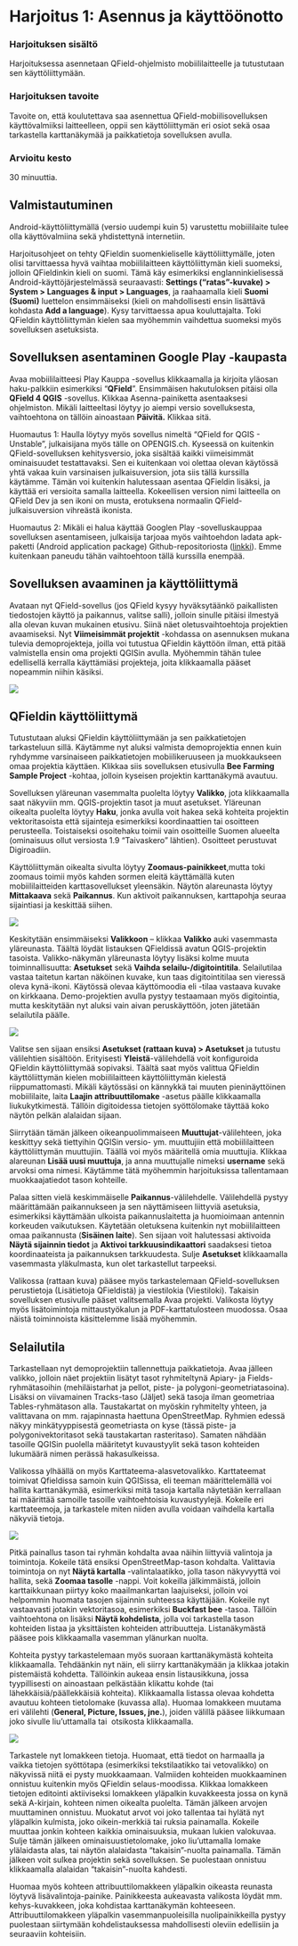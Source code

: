 # Harjoitus 1: Asennus ja käyttöönotto

### Harjoituksen sisältö

Harjoituksessa asennetaan QField-ohjelmisto mobiililaitteelle ja tutustutaan sen käyttöliittymään.

### Harjoituksen tavoite

Tavoite on, että koulutettava saa asennettua QField-mobiilisovelluksen käyttövalmiiksi laitteelleen, oppii sen käyttöliittymän eri osiot sekä osaa tarkastella karttanäkymää ja paikkatietoja sovelluksen avulla.

### Arvioitu kesto

30 minuuttia.

## Valmistautuminen

Android-käyttöliittymällä (versio uudempi kuin 5) varustettu mobiililaite tulee olla käyttövalmiina sekä yhdistettynä internetiin.

Harjoitusohjeet on tehty QFieldin suomenkieliselle käyttöliittymälle, joten olisi tarvittaessa hyvä vaihtaa mobiililaitteen käyttöliittymän kieli suomeksi, jolloin QFieldinkin kieli on suomi. Tämä käy esimerkiksi englanninkielisessä Android-käyttöjärjestelmässä seuraavasti: **Settings ("ratas"-kuvake) \> System \> Languages & input \> Languages**, ja raahaamalla kieli **Suomi (Suomi)** luettelon ensimmäiseksi (kieli on mahdollisesti ensin lisättävä kohdasta **Add a language**). Kysy tarvittaessa apua kouluttajalta. Toki QFieldin käyttöliittymän kielen saa myöhemmin vaihdettua suomeksi myös sovelluksen asetuksista.

## Sovelluksen asentaminen Google Play -kaupasta

Avaa mobiililaitteesi Play Kauppa -sovellus klikkaamalla ja kirjoita yläosan haku-palkkiin esimerkiksi "**QField**".  Ensimmäisen hakutuloksen pitäisi olla **QField 4 QGIS** -sovellus. Klikkaa Asenna-painiketta asentaaksesi ohjelmiston. Mikäli laitteeltasi löytyy jo aiempi versio sovelluksesta, vaihtoehtona on tällöin ainoastaan **Päivitä.** Klikkaa sitä.

::: hint-box
Huomautus 1: Haulla löytyy myös sovellus nimeltä "QField for QGIS - Unstable", julkaisijana myös tälle on OPENGIS.ch. Kyseessä on kuitenkin QField-sovelluksen kehitysversio, joka sisältää kaikki viimeisimmät ominaisuudet testattavaksi. Sen ei kuitenkaan voi olettaa olevan käytössä yhtä vakaa kuin varsinaisen julkaisuversion, jota siis tällä kurssilla käytämme. Tämän voi kuitenkin halutessaan asentaa QFieldin lisäksi, ja käyttää eri versioita samalla laitteella. Kokeellisen version nimi laitteella on QField Dev ja sen ikoni on musta, erotuksena normaalin QField-julkaisuversion vihreästä ikonista.
:::

::: hint-box
Huomautus 2: Mikäli ei halua käyttää Googlen Play -sovelluskauppaa sovelluksen asentamiseen, julkaisija tarjoaa myös vaihtoehdon ladata apk-paketti (Android application package) Github-repositoriosta ([linkki](https://github.com/opengisch/QField/releases/)). Emme kuitenkaan paneudu tähän vaihtoehtoon tällä kurssilla enempää.
:::

## Sovelluksen avaaminen ja käyttöliittymä

Avataan nyt QField-sovellus (jos QField kysyy hyväksytäänkö paikallisten tiedostojen käyttö ja paikannus, valitse salli), jolloin sinulle pitäisi ilmestyä alla olevan kuvan mukainen etusivu. Siinä näet oletusvaihtoehtoja projektien avaamiseksi. Nyt **Viimeisimmät projektit** -kohdassa on asennuksen mukana tulevia demoprojekteja, joilla voi tutustua QFieldin käyttöön ilman, että pitää valmistella ensin oma projekti QGISin avulla. Myöhemmin tähän tulee edellisellä kerralla käyttämiäsi projekteja, joita klikkaamalla pääset nopeammin niihin käsiksi.

![](img/harjoitus_1/image1.png)

## QFieldin käyttöliittymä

Tutustutaan aluksi QFieldin käyttöliittymään ja sen paikkatietojen tarkasteluun sillä. Käytämme nyt aluksi valmista demoprojektia ennen kuin ryhdymme varsinaiseen paikkatietojen mobiilikeruuseen ja muokkaukseen omaa projektia käyttäen. Klikkaa siis sovelluksen etusivulla **Bee Farming Sample Project** -kohtaa, jolloin kyseisen projektin karttanäkymä avautuu.

Sovelluksen yläreunan vasemmalta puolelta löytyy **Valikko**, jota klikkaamalla saat näkyviin mm. QGIS-projektin tasot ja muut asetukset. Yläreunan oikealta puolelta löytyy **Haku**, jonka avulla voit hakea sekä kohteita projektin vektoritasoista että sijainteja esimerkiksi koordinaattien tai osoitteen perusteella. Toistaiseksi osoitehaku toimii vain osoitteille Suomen alueelta (ominaisuus ollut versiosta 1.9 "Taivaskero" lähtien). Osoitteet perustuvat Digiroadiin.

Käyttöliittymän oikealta sivulta löytyy **Zoomaus-painikkeet**,mutta toki zoomaus toimii myös kahden sormen eleitä käyttämällä kuten mobiililaitteiden karttasovellukset yleensäkin. Näytön alareunasta löytyy **Mittakaava** sekä **Paikannus**. Kun aktivoit paikannuksen, karttapohja seuraa sijaintiasi ja keskittää siihen.

![](img/harjoitus_1/image2.png)

Keskitytään ensimmäiseksi **Valikkoon** -- klikkaa **Valikko** auki vasemmasta yläreunasta. Täältä löydät listauksen QFieldissä avatun QGIS-projektin tasoista. Valikko-näkymän yläreunasta löytyy lisäksi kolme muuta toiminnallisuutta: **Asetukset** sekä **Vaihda selailu-/digitointitila**. Selailutilaa vastaa taitetun kartan näköinen kuvake, kun taas digitointitilaa sen vieressä oleva kynä-ikoni. Käytössä olevaa käyttömoodia eli -tilaa vastaava kuvake on kirkkaana. Demo-projektien avulla pystyy testaamaan myös digitointia, mutta keskitytään nyt aluksi vain aivan peruskäyttöön, joten jätetään selailutila päälle.

![](img/harjoitus_1/image3.png)

Valitse sen sijaan ensiksi **Asetukset (rattaan kuva) \> Asetukset** ja tutustu välilehtien sisältöön. Erityisesti **Yleistä**-välilehdellä voit konfiguroida QFieldin käyttöliittymää sopivaksi. Täältä saat myös valittua QFieldin käyttöliittymän kielen mobiililaitteen käyttöliittymän kielestä riippumattomasti. Mikäli käytössäsi on kännykkä tai muuten pieninäyttöinen mobiililaite, laita **Laajin attribuuttilomake** -asetus päälle klikkaamalla liukukytkimestä. Tällöin digitoidessa tietojen syöttölomake täyttää koko näytön pelkän alalaidan sijaan.

Siirrytään tämän jälkeen oikeanpuolimmaiseen **Muuttujat**-välilehteen, joka keskittyy sekä tiettyihin QGISin versio- ym. muuttujiin että mobiililaitteen käyttöliittymän muuttujiin. Täällä voi myös määritellä omia muuttujia. Klikkaa alareunan **Lisää uusi muuttuja**, ja anna muuttujalle nimeksi **username** sekä arvoksi oma nimesi. Käytämme tätä myöhemmin harjoituksissa tallentamaan muokkaajatiedot tason kohteille.

Palaa sitten vielä keskimmäiselle **Paikannus**-välilehdelle. Välilehdellä pystyy määrittämään paikannukseen ja sen näyttämiseen liittyviä asetuksia, esimerkiksi käyttämään ulkoista paikannuslaitetta ja huomioimaan antennin korkeuden vaikutuksen. Käytetään oletuksena kuitenkin nyt mobiililaitteen omaa paikannusta (**Sisäinen laite**). Sen sijaan voit halutessasi aktivoida **Näytä sijainnin tiedot** ja **Aktivoi tarkkuusindikaattori** saadaksesi tietoa koordinaateista ja paikannuksen tarkkuudesta. Sulje **Asetukset** klikkaamalla vasemmasta yläkulmasta, kun olet tarkastellut tarpeeksi.

::: hint-box
Valikossa (rattaan kuva) pääsee myös tarkastelemaan QField-sovelluksen perustietoja (Lisätietoja QFieldistä) ja viestilokia (Viestiloki). Takaisin sovelluksen etusivulle pääset valitsemalla Avaa projekti. Valikosta löytyy myös lisätoimintoja mittaustyökalun ja PDF-karttatulosteen muodossa. Osaa näistä toiminnoista käsittelemme lisää myöhemmin.
:::

## Selailutila

Tarkastellaan nyt demoprojektiin tallennettuja paikkatietoja. Avaa jälleen valikko, jolloin näet projektiin lisätyt tasot ryhmiteltynä Apiary- ja Fields-ryhmätasoihin (mehiläistarhat ja pellot, piste- ja polygoni-geometriatasoina). Lisäksi on viivamainen Tracks-taso (Jäljet) sekä tasoja ilman geometriaa Tables-ryhmätason alla. Taustakartat on myöskin ryhmitelty  yhteen, ja valittavana on mm. rajapinnasta haettuna OpenStreetMap. Ryhmien edessä näkyy minkätyyppisestä geometriasta on kyse (tässä piste- ja polygonivektoritasot sekä taustakartan rasteritaso). Samaten nähdään tasoille QGISin puolella määritetyt kuvaustyylit sekä tason kohteiden lukumäärä nimen perässä hakasulkeissa. 

Valikossa ylhäällä on myös Karttateema-alasvetovalikko. Karttateemat toimivat Qfieldissa samoin kuin QGISissa, eli teeman määrittelemällä voi hallita karttanäkymää, esimerkiksi mitä tasoja kartalla näytetään kerrallaan tai määrittää samoille tasoille vaihtoehtoisia kuvaustyylejä. Kokeile eri karttateemoja, ja tarkastele miten niiden avulla voidaan vaihdella kartalla näkyviä tietoja.

![](img/harjoitus_1/image4.png)

Pitkä painallus tason tai ryhmän kohdalta avaa näihin liittyviä valintoja ja  toimintoja. Kokeile tätä ensiksi OpenStreetMap-tason kohdalta. Valittavia toimintoja on nyt **Näytä kartalla** -valintalaatikko, jolla tason näkyvyyttä voi hallita, sekä **Zoomaa tasolle** -nappi. Voit kokeilla jälkimmäistä, jolloin karttaikkunaan piirtyy koko maailmankartan laajuiseksi, jolloin voi helpommin huomata tasojen sijainnin suhteessa käyttäjään. Kokeile nyt vastaavasti jotakin vektoritasoa, esimerkiksi **Buckfast bee** -tasoa. Tällöin vaihtoehtona on lisäksi **Näytä kohdelista**, jolla voi tarkastella tason kohteiden listaa ja yksittäisten kohteiden attribuutteja. Listanäkymästä pääsee pois klikkaamalla vasemman ylänurkan nuolta. 

Kohteita pystyy tarkastelemaan myös suoraan karttanäkymästä kohteita klikkaamalla. Tehdäänkin nyt näin, eli siirry karttanäkymään ja klikkaa jotakin pistemäistä kohdetta. Tällöinkin aukeaa ensin listausikkuna, jossa tyypillisesti on ainoastaan pelkästään klikattu kohde (tai lähekkäisiä/päällekkäisiä kohteita). Klikkaamalla listassa olevaa kohdetta avautuu kohteen tietolomake (kuvassa alla). Huomaa lomakkeen muutama eri välilehti (**General, Picture, Issues, jne.**), joiden välillä pääsee liikkumaan joko sivulle liu'uttamalla tai  otsikosta klikkaamalla.

![](img/harjoitus_1/image5.png)

Tarkastele nyt lomakkeen tietoja. Huomaat, että tiedot on harmaalla ja vaikka tietojen syöttötapa (esimerkiksi tekstilaatikko tai vetovalikko) on näkyvissä niitä ei pysty muokkaamaan. Valmiiden kohteiden muokkaaminen onnistuu kuitenkin myös QFieldin selaus-moodissa. Klikkaa lomakkeen tietojen editointi aktiiviseksi lomakkeen yläpalkin kuvakkeesta jossa on kynä sekä A-kirjain, kohteen nimen oikealta puolelta. Tämän jälkeen arvojen muuttaminen onnistuu. Muokatut arvot voi joko tallentaa tai hylätä nyt yläpalkin kulmista, joko oikein-merkkiä tai ruksia painamalla. Kokeile muuttaa jonkin kohteen kaikkia ominaisuuksia, mukaan lukien valokuvaa. Sulje tämän jälkeen ominaisuustietolomake, joko liu'uttamalla lomake ylälaidasta alas, tai näytön alalaidasta "takaisin"-nuolta painamalla. Tämän jälkeen voit sulkea projektin sekä sovelluksen. Se puolestaan onnistuu klikkaamalla alalaidan "takaisin"-nuolta kahdesti.

::: hint-box
Huomaa myös kohteen attribuuttilomakkeen yläpalkin oikeasta reunasta löytyvä lisävalintoja-painike. Painikkeesta aukeavasta valikosta löydät mm. kehys-kuvakkeen, joka kohdistaa karttanäkymän kohteeseen. Attribuuttilomakkeen yläpalkin vasemmanpuoleisilla nuolipainikkeilla pystyy puolestaan siirtymään kohdelistauksessa mahdollisesti oleviin edellisiin ja seuraaviin kohteisiin. 
:::

